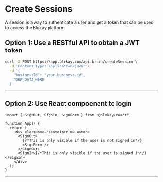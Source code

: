 # Create Sessions

A session is a way to authenticate a user and get a token that can be used to access the Blokay platform.

## Option 1: Use a RESTful API to obtain a JWT token

```bash
curl -X POST https://app.blokay.com/api.brain/createSession \
  -H 'Content-Type: application/json' \
  -d '{
    "businessId": "your-business-id",
    YOUR_DATA_HERE
  }'
```

---

## Option 2: Use React compoenent to login

```tsx
import { SignOut, SignIn, SignForm } from "@blokay/react";

function App() {
  return (
    <div className="container mx-auto">
      <SignOut>
        {/*This is only visible if the user is not signed in*/}
        <SignForm />
      </SignOut>
      <SignIn>{/*This is only visible if the user is signed in*/}</SignIn>
    </div>
  );
}
```

---

<Link label="How to start" href="/docs/react-start" />
<Link label="How to create ChartLines" href="/docs/create-chart" />
